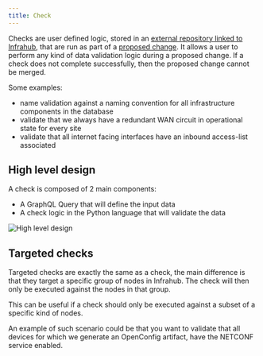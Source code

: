 ```yaml
---
title: Check
---
```


Checks are user defined logic, stored in an [external repository linked to Infrahub](/topics/repository), that are run as part of a [proposed change](/topics/proposed-change). It allows a user to perform any kind of data validation logic during a proposed change. If a check does not complete successfully, then the proposed change cannot be merged.

Some examples:

- name validation against a naming convention for all infrastructure components in the database
- validate that we always have a redundant WAN circuit in operational state for every site
- validate that all internet facing interfaces have an inbound access-list associated

## High level design

A check is composed of 2 main components:

- A GraphQL Query that will define the input data
- A check logic in the Python language that will validate the data

![High level design](../media/topics/checks.excalidraw.svg)

## Targeted checks

Targeted checks are exactly the same as a check, the main difference is that they target a specific group of nodes in Infrahub. The check will then only be executed against the nodes in that group.

This can be useful if a check should only be executed against a subset of a specific kind of nodes.

An example of such scenario could be that you want to validate that all devices for which we generate an OpenConfig artifact, have the NETCONF service enabled.
